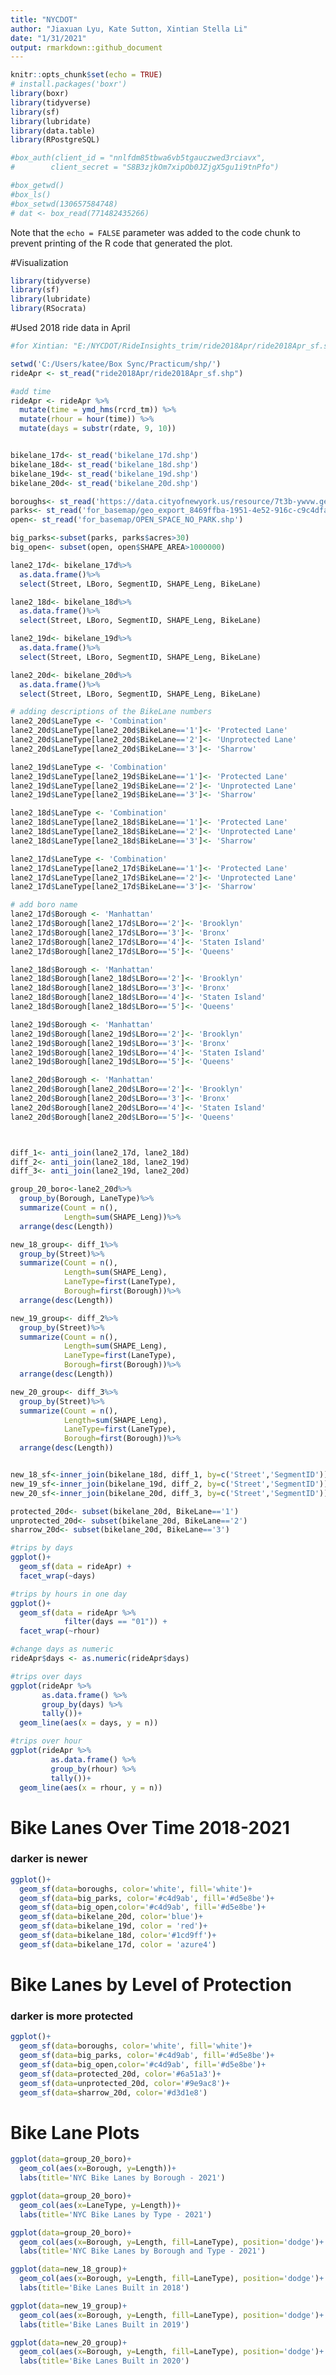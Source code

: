 ```yaml
---
title: "NYCDOT"
author: "Jiaxuan Lyu, Kate Sutton, Xintian Stella Li"
date: "1/31/2021"
output: rmarkdown::github_document
---
```

```r
knitr::opts_chunk$set(echo = TRUE)
# install.packages('boxr')
library(boxr)
library(tidyverse)
library(sf)
library(lubridate)
library(data.table)
library(RPostgreSQL)
```

```r
#box_auth(client_id = "nnlfdm85tbwa6vb5tgauczwed3rciavx", 
#        client_secret = "S8B3zjkOm7xipOb0JZjgX5gu1i9tnPfo")

```

```r
#box_getwd()
#box_ls()
#box_setwd(130657584748)
# dat <- box_read(771482435266)
```


Note that the `echo = FALSE` parameter was added to the code chunk to prevent printing of the R code that generated the plot.




#Visualization
```r
library(tidyverse)
library(sf)
library(lubridate)
library(RSocrata)
```

#Used 2018 ride data in April

```r
#for Xintian: "E:/NYCDOT/RideInsights_trim/ride2018Apr/ride2018Apr_sf.shp"

setwd('C:/Users/katee/Box Sync/Practicum/shp/')
rideApr <- st_read("ride2018Apr/ride2018Apr_sf.shp")

#add time
rideApr <- rideApr %>%
  mutate(time = ymd_hms(rcrd_tm)) %>%
  mutate(rhour = hour(time)) %>%
  mutate(days = substr(rdate, 9, 10))


bikelane_17d<- st_read('bikelane_17d.shp')
bikelane_18d<- st_read('bikelane_18d.shp')
bikelane_19d<- st_read('bikelane_19d.shp')
bikelane_20d<- st_read('bikelane_20d.shp')

boroughs<- st_read('https://data.cityofnewyork.us/resource/7t3b-ywvw.geojson')
parks<- st_read('for_basemap/geo_export_8469ffba-1951-4e52-916c-c9c4dfa54c18.shp')
open<- st_read('for_basemap/OPEN_SPACE_NO_PARK.shp')

big_parks<-subset(parks, parks$acres>30)
big_open<- subset(open, open$SHAPE_AREA>1000000)

lane2_17d<- bikelane_17d%>%
  as.data.frame()%>%
  select(Street, LBoro, SegmentID, SHAPE_Leng, BikeLane)

lane2_18d<- bikelane_18d%>%
  as.data.frame()%>%
  select(Street, LBoro, SegmentID, SHAPE_Leng, BikeLane)

lane2_19d<- bikelane_19d%>%
  as.data.frame()%>%
  select(Street, LBoro, SegmentID, SHAPE_Leng, BikeLane)

lane2_20d<- bikelane_20d%>%
  as.data.frame()%>%
  select(Street, LBoro, SegmentID, SHAPE_Leng, BikeLane)

# adding descriptions of the BikeLane numbers
lane2_20d$LaneType <- 'Combination'
lane2_20d$LaneType[lane2_20d$BikeLane=='1']<- 'Protected Lane'
lane2_20d$LaneType[lane2_20d$BikeLane=='2']<- 'Unprotected Lane'
lane2_20d$LaneType[lane2_20d$BikeLane=='3']<- 'Sharrow'

lane2_19d$LaneType <- 'Combination'
lane2_19d$LaneType[lane2_19d$BikeLane=='1']<- 'Protected Lane'
lane2_19d$LaneType[lane2_19d$BikeLane=='2']<- 'Unprotected Lane'
lane2_19d$LaneType[lane2_19d$BikeLane=='3']<- 'Sharrow'

lane2_18d$LaneType <- 'Combination'
lane2_18d$LaneType[lane2_18d$BikeLane=='1']<- 'Protected Lane'
lane2_18d$LaneType[lane2_18d$BikeLane=='2']<- 'Unprotected Lane'
lane2_18d$LaneType[lane2_18d$BikeLane=='3']<- 'Sharrow'

lane2_17d$LaneType <- 'Combination'
lane2_17d$LaneType[lane2_17d$BikeLane=='1']<- 'Protected Lane'
lane2_17d$LaneType[lane2_17d$BikeLane=='2']<- 'Unprotected Lane'
lane2_17d$LaneType[lane2_17d$BikeLane=='3']<- 'Sharrow'

# add boro name
lane2_17d$Borough <- 'Manhattan'
lane2_17d$Borough[lane2_17d$LBoro=='2']<- 'Brooklyn'
lane2_17d$Borough[lane2_17d$LBoro=='3']<- 'Bronx'
lane2_17d$Borough[lane2_17d$LBoro=='4']<- 'Staten Island'
lane2_17d$Borough[lane2_17d$LBoro=='5']<- 'Queens'

lane2_18d$Borough <- 'Manhattan'
lane2_18d$Borough[lane2_18d$LBoro=='2']<- 'Brooklyn'
lane2_18d$Borough[lane2_18d$LBoro=='3']<- 'Bronx'
lane2_18d$Borough[lane2_18d$LBoro=='4']<- 'Staten Island'
lane2_18d$Borough[lane2_18d$LBoro=='5']<- 'Queens'

lane2_19d$Borough <- 'Manhattan'
lane2_19d$Borough[lane2_19d$LBoro=='2']<- 'Brooklyn'
lane2_19d$Borough[lane2_19d$LBoro=='3']<- 'Bronx'
lane2_19d$Borough[lane2_19d$LBoro=='4']<- 'Staten Island'
lane2_19d$Borough[lane2_19d$LBoro=='5']<- 'Queens'

lane2_20d$Borough <- 'Manhattan'
lane2_20d$Borough[lane2_20d$LBoro=='2']<- 'Brooklyn'
lane2_20d$Borough[lane2_20d$LBoro=='3']<- 'Bronx'
lane2_20d$Borough[lane2_20d$LBoro=='4']<- 'Staten Island'
lane2_20d$Borough[lane2_20d$LBoro=='5']<- 'Queens'



diff_1<- anti_join(lane2_17d, lane2_18d)
diff_2<- anti_join(lane2_18d, lane2_19d)
diff_3<- anti_join(lane2_19d, lane2_20d)

group_20_boro<-lane2_20d%>%
  group_by(Borough, LaneType)%>%
  summarize(Count = n(), 
            Length=sum(SHAPE_Leng))%>%
  arrange(desc(Length))

new_18_group<- diff_1%>%
  group_by(Street)%>%
  summarize(Count = n(), 
            Length=sum(SHAPE_Leng), 
            LaneType=first(LaneType),
            Borough=first(Borough))%>%
  arrange(desc(Length))

new_19_group<- diff_2%>%
  group_by(Street)%>%
  summarize(Count = n(), 
            Length=sum(SHAPE_Leng), 
            LaneType=first(LaneType),
            Borough=first(Borough))%>%
  arrange(desc(Length))

new_20_group<- diff_3%>%
  group_by(Street)%>%
  summarize(Count = n(), 
            Length=sum(SHAPE_Leng), 
            LaneType=first(LaneType),
            Borough=first(Borough))%>%
  arrange(desc(Length))


new_18_sf<-inner_join(bikelane_18d, diff_1, by=c('Street','SegmentID'))
new_19_sf<-inner_join(bikelane_19d, diff_2, by=c('Street','SegmentID'))
new_20_sf<-inner_join(bikelane_20d, diff_3, by=c('Street','SegmentID'))

protected_20d<- subset(bikelane_20d, BikeLane=='1')
unprotected_20d<- subset(bikelane_20d, BikeLane=='2')
sharrow_20d<- subset(bikelane_20d, BikeLane=='3')


```


```r
#trips by days
ggplot()+
  geom_sf(data = rideApr) +
  facet_wrap(~days)

#trips by hours in one day
ggplot()+
  geom_sf(data = rideApr %>%
            filter(days == "01")) +
  facet_wrap(~rhour)
```


```r
#change days as numeric
rideApr$days <- as.numeric(rideApr$days)

#trips over days
ggplot(rideApr %>%
       as.data.frame() %>%
       group_by(days) %>%
       tally())+
  geom_line(aes(x = days, y = n))

#trips over hour
ggplot(rideApr %>%
         as.data.frame() %>%
         group_by(rhour) %>%
         tally())+
  geom_line(aes(x = rhour, y = n))
```

# Bike Lanes Over Time 2018-2021
### darker is newer
```r
ggplot()+
  geom_sf(data=boroughs, color='white', fill='white')+
  geom_sf(data=big_parks, color='#c4d9ab', fill='#d5e8be')+
  geom_sf(data=big_open,color='#c4d9ab', fill='#d5e8be')+
  geom_sf(data=bikelane_20d, color='blue')+
  geom_sf(data=bikelane_19d, color = 'red')+
  geom_sf(data=bikelane_18d, color='#1cd9ff')+
  geom_sf(data=bikelane_17d, color = 'azure4')
```

# Bike Lanes by Level of Protection 
### darker is more protected
```r
ggplot()+
  geom_sf(data=boroughs, color='white', fill='white')+
  geom_sf(data=big_parks, color='#c4d9ab', fill='#d5e8be')+
  geom_sf(data=big_open,color='#c4d9ab', fill='#d5e8be')+
  geom_sf(data=protected_20d, color='#6a51a3')+
  geom_sf(data=unprotected_20d, color='#9e9ac8')+
  geom_sf(data=sharrow_20d, color='#d3d1e8')
```


# Bike Lane Plots
```r
ggplot(data=group_20_boro)+
  geom_col(aes(x=Borough, y=Length))+
  labs(title='NYC Bike Lanes by Borough - 2021')

ggplot(data=group_20_boro)+
  geom_col(aes(x=LaneType, y=Length))+
  labs(title='NYC Bike Lanes by Type - 2021')

ggplot(data=group_20_boro)+
  geom_col(aes(x=Borough, y=Length, fill=LaneType), position='dodge')+
  labs(title='NYC Bike Lanes by Borough and Type - 2021')

ggplot(data=new_18_group)+
  geom_col(aes(x=Borough, y=Length, fill=LaneType), position='dodge')+
  labs(title='Bike Lanes Built in 2018')

ggplot(data=new_19_group)+
  geom_col(aes(x=Borough, y=Length, fill=LaneType), position='dodge')+
  labs(title='Bike Lanes Built in 2019')

ggplot(data=new_20_group)+
  geom_col(aes(x=Borough, y=Length, fill=LaneType), position='dodge')+
  labs(title='Bike Lanes Built in 2020')
```